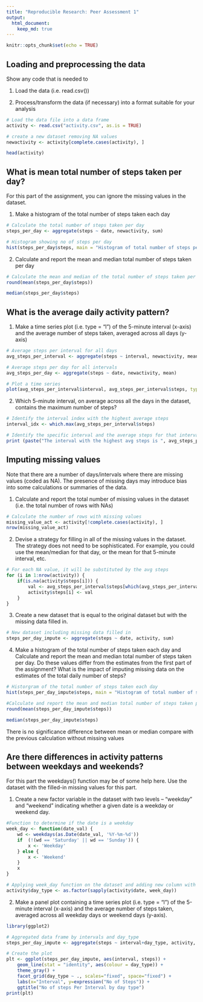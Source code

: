 ```yaml
---
title: "Reproducible Research: Peer Assessment 1"
output: 
  html_document:
    keep_md: true
---
```

```r
knitr::opts_chunk$set(echo = TRUE)
```


## Loading and preprocessing the data

Show any code that is needed to

1. Load the data (i.e. read.csv())

2. Process/transform the data (if necessary) into a format suitable for your analysis
```r
# Load the data file into a data frame
activity <- read.csv("activity.csv", as.is = TRUE)

# create a new dataset removing NA values
newactivity <- activity[complete.cases(activity), ]

head(activity)
```


## What is mean total number of steps taken per day?
For this part of the assignment, you can ignore the missing values in the dataset.

1. Make a histogram of the total number of steps taken each day


```r
# Calculate the total number of steps taken per day
steps_per_day <- aggregate(steps ~ date, newactivity, sum)

# Histogram showing no of steps per day
hist(steps_per_day$steps, main = "Histogram of total number of steps per day", xlab = "Steps per day")
```

2. Calculate and report the mean and median total number of steps taken per day
```r
# Calculate the mean and median of the total number of steps taken per day
round(mean(steps_per_day$steps))
```
```r
median(steps_per_day$steps)
```


## What is the average daily activity pattern?
1. Make a time series plot (i.e. type = "l") of the 5-minute interval (x-axis) and the average number of steps taken, averaged across all days (y-axis)

```r
# Average steps per interval for all days 
avg_steps_per_interval <- aggregate(steps ~ interval, newactivity, mean)

# Average steps per day for all intervals
avg_steps_per_day <- aggregate(steps ~ date, newactivity, mean)

# Plot a time series
plot(avg_steps_per_interval$interval, avg_steps_per_interval$steps, type='l', col=1, main="Average number of steps by Interval", xlab="Time Intervals", ylab="Average number of steps")
```


2. Which 5-minute interval, on average across all the days in the dataset, contains the maximum number of steps?
```r
# Identify the interval index with the highest average steps
interval_idx <- which.max(avg_steps_per_interval$steps)

# Identify the specific interval and the average steps for that interval
print (paste("The interval with the highest avg steps is ", avg_steps_per_interval[interval_idx, ]$interval, " and the no of steps for that interval is ", round(avg_steps_per_interval[interval_idx, ]$steps, digits = 1)))
```

## Imputing missing values
Note that there are a number of days/intervals where there are missing values (coded as NA). The presence of missing days may introduce bias into some calculations or summaries of the data.

1. Calculate and report the total number of missing values in the dataset (i.e. the total number of rows with NAs)
```r
# Calculate the number of rows with missing values
missing_value_act <- activity[!complete.cases(activity), ]
nrow(missing_value_act)
```


2. Devise a strategy for filling in all of the missing values in the dataset. The strategy does not need to be sophisticated. For example, you could use the mean/median for that day, or the mean for that 5-minute interval, etc.
```r
# For each NA value, it will be substituted by the avg steps
for (i in 1:nrow(activity)) {
    if(is.na(activity$steps[i])) {
        val <- avg_steps_per_interval$steps[which(avg_steps_per_interval$interval == activity$interval[i])]
        activity$steps[i] <- val 
    }
}
```


3. Create a new dataset that is equal to the original dataset but with the missing data filled in.
```r
# New dataset including missing data filled in
steps_per_day_impute <- aggregate(steps ~ date, activity, sum)
```


4. Make a histogram of the total number of steps taken each day and Calculate and report the mean and median total number of steps taken per day. Do these values differ from the estimates from the first part of the assignment? What is the impact of imputing missing data on the estimates of the total daily number of steps?
```r
# Historgram of the total number of steps taken each day 
hist(steps_per_day_impute$steps, main = "Histogram of total number of steps per day (IMPUTED)", xlab = "Steps per day")
```
```r
#Calculate and report the mean and median total number of steps taken per day
round(mean(steps_per_day_impute$steps))
```
```r
median(steps_per_day_impute$steps)
```
There is no significance difference between mean or median compare with the previous calculation without missing values

## Are there differences in activity patterns between weekdays and weekends?
For this part the weekdays() function may be of some help here. Use the dataset with the filled-in missing values for this part.

1. Create a new factor variable in the dataset with two levels -- "weekday" and "weekend" indicating whether a given date is a weekday or weekend day.

```r
#Function to determine if the date is a weekday
week_day <- function(date_val) {
    wd <- weekdays(as.Date(date_val, '%Y-%m-%d'))
    if  (!(wd == 'Saturday' || wd == 'Sunday')) {
        x <- 'Weekday'
    } else {
        x <- 'Weekend'
    }
    x
}
```

```r
# Applying week_day function on the dataset and adding new column with the weekday or weekend value.
activity$day_type <- as.factor(sapply(activity$date, week_day))
```


2. Make a panel plot containing a time series plot (i.e. type = "l") of the 5-minute interval (x-axis) and the average number of steps taken, averaged across all weekday days or weekend days (y-axis).
```r

library(ggplot2)

# Aggregated data frame by intervals and day_type
steps_per_day_impute <- aggregate(steps ~ interval+day_type, activity, mean)

# Create the plot
plt <- ggplot(steps_per_day_impute, aes(interval, steps)) +
    geom_line(stat = "identity", aes(colour = day_type)) +
    theme_gray() +
    facet_grid(day_type ~ ., scales="fixed", space="fixed") +
    labs(x="Interval", y=expression("No of Steps")) +
    ggtitle("No of steps Per Interval by day type")
print(plt)
```


